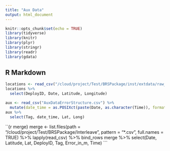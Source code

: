 ```yaml
---
title: "Aux Data"
output: html_document
---
```


```r
knitr::opts_chunk$set(echo = TRUE)
library(tidyverse)
library(knitr)
library(plyr)
library(stringr)
library(readr)
library(gdata)
```

## R Markdown

```r
locations <- read_csv("/cloud/project/Test/BRSPackage/inst/extdata/raw_data/All_Locations.csv")
locations %>%
  select(DeployID, Date, Latitude, Longitude)

aux <- read_csv("AuxDataErrorStructure.csv") %>%
  mutate(date_time = as.POSIXct(paste(Date, as.character(Time)), format = "%m/%d/%y %H:%M:%S"))
aux %>%
  select(Tag, date_time, Lat, Long)
```

``{r merge}
merge <- list.files(path = "/cloud/project/Test/BRSPackage/Interleave", 
                    pattern = "*.csv", full.names = TRUE) %>%
  lapply(read_csv) %>%
  bind_rows
merge %>%
 select(Date, Latitude, Lat, DeployID, Tag, Error_in_m, Time)
```

